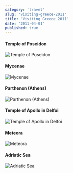```yaml
---
category: 'travel'
slug: 'visiting-greece-2011'
title: 'Visiting Greece 2011'
date: '2011-04-01'
published: true
---
```


#### Temple of Poseidon⁩

![Temple of Poseidon⁩](./images/poseidon⁩.jpeg)

#### Mycenae ⁩

![Mycenae](./images/mycenae.jpeg)

#### Parthenon⁩ (⁨Athens⁩)

![Parthenon⁩ (⁨Athens⁩)](./images/parthenon.jpg)

#### Temple of Apollo⁩ in Delfoi

![Temple of Apollo⁩ in Delfoi](./images/apollo.jpg)

#### Meteora

![Meteora](./images/meteora.jpg)

#### Adriatic Sea

![Adriatic Sea](./images/adriatic.jpg)
